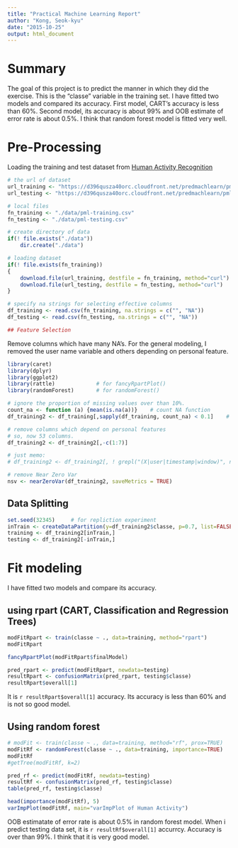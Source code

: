 ```yaml
---
title: "Practical Machine Learning Report"
author: "Kong, Seok-kyu"
date: "2015-10-25"
output: html_document
---
```


# Summary

The goal of this project is to predict the manner in which they did the exercise. This is the "classe" variable in the training set. I have fitted two models and compared its accuracy. First model, CART's accuracy is less than 60%. Second model, its accuracy is about 99% and OOB estimate of error rate is about 0.5%. I think that random forest model is fitted very well.

# Pre-Processing

Loading the training and test dataset from [Human Activity Recognition](http://groupware.les.inf.puc-rio.br/har)

```r
# the url of dataset
url_training <- "https://d396qusza40orc.cloudfront.net/predmachlearn/pml-training.csv"
url_testing <- "https://d396qusza40orc.cloudfront.net/predmachlearn/pml-testing.csv"

# local files
fn_training <- "./data/pml-training.csv"
fn_testing <- "./data/pml-testing.csv"

# create directory of data
if(! file.exists("./data"))
    dir.create("./data")

# loading dataset
if(! file.exists(fn_training)) 
{
    download.file(url_training, destfile = fn_training, method="curl") 
    download.file(url_testing, destfile = fn_testing, method="curl") 
}

# specify na strings for selecting effective columns
df_training <- read.csv(fn_training, na.strings = c("", "NA"))
df_testing <- read.csv(fn_testing, na.strings = c("", "NA"))

## Feature Selection

```

Remove columns which have many NA's. For the general modeling, I removed the user name variable and others depending on personal feature.

```r
library(caret)
library(dplyr)
library(ggplot2)
library(rattle)             # for fancyRpartPlot()
library(randomForest)       # for randomForest()

# ignore the proportion of missing values over than 10%.
count_na <- function (a) {mean(is.na(a))}    # count NA function
df_training2 <- df_training[,sapply(df_training, count_na) < 0.1]    # select columns

# remove columns which depend on personal features
# so, now 53 columns.
df_training2 <- df_training2[,-c(1:7)]    

# just memo:
# df_training2 <- df_training2[, ! grepl("(X|user|timestamp|window)", names(df_training2))]

# remove Near Zero Var
nsv <- nearZeroVar(df_training2, saveMetrics = TRUE)
```

## Data Splitting

```r
set.seed(32345)     # for repliction experiment
inTrain <- createDataPartition(y=df_training2$classe, p=0.7, list=FALSE)
training <- df_training2[inTrain,]
testing <- df_training2[-inTrain,]
```

# Fit modeling

I have fitted two models and compare its accuracy.

## using rpart (CART, Classification and Regression Trees)

```r
modFitRpart <- train(classe ~ ., data=training, method="rpart")
modFitRpart

fancyRpartPlot(modFitRpart$finalModel)
```

```r
pred_rpart <- predict(modFitRpart, newdata=testing)
resultRpart <- confusionMatrix(pred_rpart, testing$classe)
resultRpart$overall[1] 
```

It is `r resultRpart$overall[1]` accuracy. Its accuracy is less than 60% and is not so good model.

## Using random forest 

```r
# modFit <- train(classe ~ ., data=training, method="rf", prox=TRUE)    # too slow
modFitRf <- randomForest(classe ~ ., data=training, importance=TRUE)    # for evaluating variable importance
modFitRf
#getTree(modFitRf, k=2)
```

```r
pred_rf <- predict(modFitRf, newdata=testing)
resultRf <- confusionMatrix(pred_rf, testing$classe)
table(pred_rf, testing$classe)
```

```r
head(importance(modFitRf), 5)
varImpPlot(modFitRf, main="varImpPlot of Human Activity")
```

OOB estimatate of error rate is about 0.5% in random forest model.
When i predict testing data set, it is `r resultRf$overall[1]` accurrcy. Accuracy is over than 99%.
I think that it is very good model.

